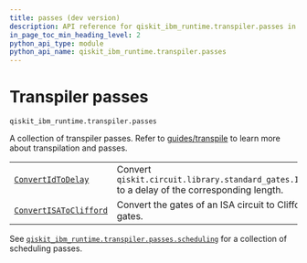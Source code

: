 ```yaml
---
title: passes (dev version)
description: API reference for qiskit_ibm_runtime.transpiler.passes in the dev version of qiskit-ibm-runtime
in_page_toc_min_heading_level: 2
python_api_type: module
python_api_name: qiskit_ibm_runtime.transpiler.passes
---
```


<span id="transpiler-passes-qiskit-ibm-runtime-transpiler-passes" />

<span id="module-qiskit_ibm_runtime.transpiler.passes" />

# Transpiler passes

`qiskit_ibm_runtime.transpiler.passes`

A collection of transpiler passes. Refer to [guides/transpile](/docs/guides/transpile) to learn more about transpilation and passes.

|                                                                                                                                 |                                                                                               |
| ------------------------------------------------------------------------------------------------------------------------------- | --------------------------------------------------------------------------------------------- |
| [`ConvertIdToDelay`](transpiler-passes-convert-id-to-delay "qiskit_ibm_runtime.transpiler.passes.ConvertIdToDelay")             | Convert `qiskit.circuit.library.standard_gates.IGate` to a delay of the corresponding length. |
| [`ConvertISAToClifford`](transpiler-passes-convert-isa-to-clifford "qiskit_ibm_runtime.transpiler.passes.ConvertISAToClifford") | Convert the gates of an ISA circuit to Clifford gates.                                        |

See [`qiskit_ibm_runtime.transpiler.passes.scheduling`](transpiler-passes-scheduling#module-qiskit_ibm_runtime.transpiler.passes.scheduling "qiskit_ibm_runtime.transpiler.passes.scheduling") for a collection of scheduling passes.

